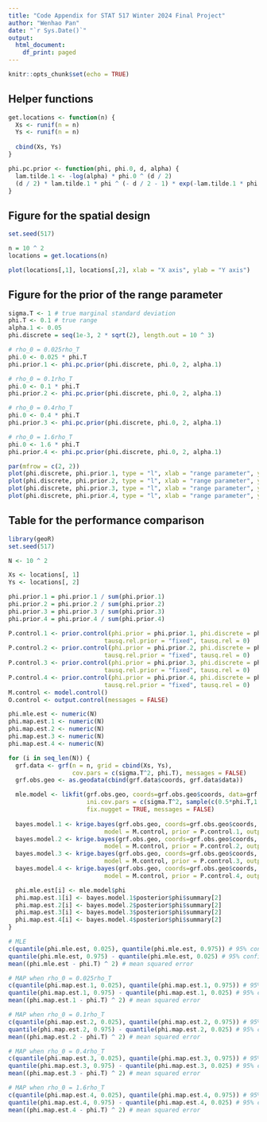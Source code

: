 ```yaml
---
title: "Code Appendix for STAT 517 Winter 2024 Final Project"
author: "Wenhao Pan"
date: "`r Sys.Date()`"
output:
  html_document:
    df_print: paged
---
```


```r
knitr::opts_chunk$set(echo = TRUE)
```

## Helper functions

```r
get.locations <- function(n) {
  Xs <- runif(n = n)
  Ys <- runif(n = n)
  
  cbind(Xs, Ys)
}

phi.pc.prior <- function(phi, phi.0, d, alpha) {
  lam.tilde.1 <- -log(alpha) * phi.0 ^ (d / 2)
  (d / 2) * lam.tilde.1 * phi ^ (- d / 2 - 1) * exp(-lam.tilde.1 * phi ^ (-d / 2))
}
```


## Figure for the spatial design

```r
set.seed(517)

n = 10 ^ 2
locations = get.locations(n)

plot(locations[,1], locations[,2], xlab = "X axis", ylab = "Y axis")
```

## Figure for the prior of the range parameter

```r
sigma.T <- 1 # true marginal standard deviation
phi.T <- 0.1 # true range
alpha.1 <- 0.05
phi.discrete = seq(1e-3, 2 * sqrt(2), length.out = 10 ^ 3) 

# rho_0 = 0.025rho_T
phi.0 <- 0.025 * phi.T
phi.prior.1 <- phi.pc.prior(phi.discrete, phi.0, 2, alpha.1)

# rho_0 = 0.1rho_T
phi.0 <- 0.1 * phi.T
phi.prior.2 <- phi.pc.prior(phi.discrete, phi.0, 2, alpha.1)

# rho_0 = 0.4rho_T
phi.0 <- 0.4 * phi.T
phi.prior.3 <- phi.pc.prior(phi.discrete, phi.0, 2, alpha.1)

# rho_0 = 1.6rho_T
phi.0 <- 1.6 * phi.T
phi.prior.4 <- phi.pc.prior(phi.discrete, phi.0, 2, alpha.1)

par(mfrow = c(2, 2))
plot(phi.discrete, phi.prior.1, type = "l", xlab = "range parameter", ylab = "prior density", main = "rho_0 = 0.025rho_T")
plot(phi.discrete, phi.prior.2, type = "l", xlab = "range parameter", ylab = "prior density", main = "rho_0 = 0.1rho_T")
plot(phi.discrete, phi.prior.3, type = "l", xlab = "range parameter", ylab = "prior density", main = "rho_0 = 0.4rho_T")
plot(phi.discrete, phi.prior.4, type = "l", xlab = "range parameter", ylab = "prior density", main = "rho_0 = 1.6rho_T")
```

## Table for the performance comparison

```r
library(geoR)
set.seed(517)

N <- 10 ^ 2

Xs <- locations[, 1]
Ys <- locations[, 2]

phi.prior.1 = phi.prior.1 / sum(phi.prior.1)
phi.prior.2 = phi.prior.2 / sum(phi.prior.2)
phi.prior.3 = phi.prior.3 / sum(phi.prior.3)
phi.prior.4 = phi.prior.4 / sum(phi.prior.4)

P.control.1 <- prior.control(phi.prior = phi.prior.1, phi.discrete = phi.discrete,
                           tausq.rel.prior = "fixed", tausq.rel = 0)
P.control.2 <- prior.control(phi.prior = phi.prior.2, phi.discrete = phi.discrete,
                           tausq.rel.prior = "fixed", tausq.rel = 0)
P.control.3 <- prior.control(phi.prior = phi.prior.3, phi.discrete = phi.discrete,
                           tausq.rel.prior = "fixed", tausq.rel = 0)
P.control.4 <- prior.control(phi.prior = phi.prior.4, phi.discrete = phi.discrete,
                           tausq.rel.prior = "fixed", tausq.rel = 0)
M.control <- model.control()
O.control <- output.control(messages = FALSE)

phi.mle.est <- numeric(N)
phi.map.est.1 <- numeric(N)
phi.map.est.2 <- numeric(N)
phi.map.est.3 <- numeric(N)
phi.map.est.4 <- numeric(N)

for (i in seq_len(N)) {
  grf.data <- grf(n = n, grid = cbind(Xs, Ys), 
                  cov.pars = c(sigma.T^2, phi.T), messages = FALSE)
  grf.obs.geo <- as.geodata(cbind(grf.data$coords, grf.data$data))

  mle.model <- likfit(grf.obs.geo, coords=grf.obs.geo$coords, data=grf.obs.geo$data, 
                      ini.cov.pars = c(sigma.T^2, sample(c(0.5*phi.T,1.5*phi.T), size = 1)), lik.method = "REML", 
                      fix.nugget = TRUE, messages = FALSE)
  
  bayes.model.1 <- krige.bayes(grf.obs.geo, coords=grf.obs.geo$coords, data=grf.obs.geo$data,
                           model = M.control, prior = P.control.1, output = O.control)
  bayes.model.2 <- krige.bayes(grf.obs.geo, coords=grf.obs.geo$coords, data=grf.obs.geo$data,
                           model = M.control, prior = P.control.2, output = O.control)
  bayes.model.3 <- krige.bayes(grf.obs.geo, coords=grf.obs.geo$coords, data=grf.obs.geo$data,
                           model = M.control, prior = P.control.3, output = O.control)
  bayes.model.4 <- krige.bayes(grf.obs.geo, coords=grf.obs.geo$coords, data=grf.obs.geo$data,
                           model = M.control, prior = P.control.4, output = O.control)

  phi.mle.est[i] <- mle.model$phi
  phi.map.est.1[i] <- bayes.model.1$posterior$phi$summary[2]
  phi.map.est.2[i] <- bayes.model.2$posterior$phi$summary[2]
  phi.map.est.3[i] <- bayes.model.3$posterior$phi$summary[2]
  phi.map.est.4[i] <- bayes.model.4$posterior$phi$summary[2]
}
```

```r
# MLE
c(quantile(phi.mle.est, 0.025), quantile(phi.mle.est, 0.975)) # 95% confidence interval 
quantile(phi.mle.est, 0.975) - quantile(phi.mle.est, 0.025) # 95% confidence interval width
mean((phi.mle.est - phi.T) ^ 2) # mean squared error
```
```r
# MAP when rho_0 = 0.025rho_T
c(quantile(phi.map.est.1, 0.025), quantile(phi.map.est.1, 0.975)) # 95% confidence interval 
quantile(phi.map.est.1, 0.975) - quantile(phi.map.est.1, 0.025) # 95% confidence interval width
mean((phi.map.est.1 - phi.T) ^ 2) # mean squared error
```

```r
# MAP when rho_0 = 0.1rho_T
c(quantile(phi.map.est.2, 0.025), quantile(phi.map.est.2, 0.975)) # 95% confidence interval 
quantile(phi.map.est.2, 0.975) - quantile(phi.map.est.2, 0.025) # 95% confidence interval width
mean((phi.map.est.2 - phi.T) ^ 2) # mean squared error
```

```r
# MAP when rho_0 = 0.4rho_T
c(quantile(phi.map.est.3, 0.025), quantile(phi.map.est.3, 0.975)) # 95% confidence interval 
quantile(phi.map.est.3, 0.975) - quantile(phi.map.est.3, 0.025) # 95% confidence interval width
mean((phi.map.est.3 - phi.T) ^ 2) # mean squared error
```

```r
# MAP when rho_0 = 1.6rho_T
c(quantile(phi.map.est.4, 0.025), quantile(phi.map.est.4, 0.975)) # 95% confidence interval 
quantile(phi.map.est.4, 0.975) - quantile(phi.map.est.4, 0.025) # 95% confidence interval width
mean((phi.map.est.4 - phi.T) ^ 2) # mean squared error
```

